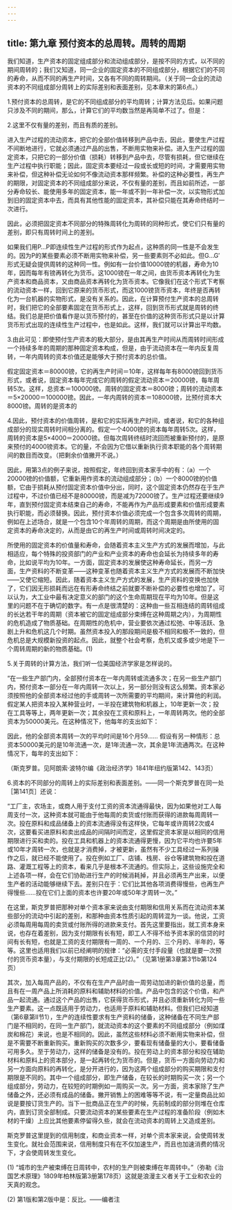 ```yaml
---
---
---
```

title: 第九章 预付资本的总周转。周转的周期
---



我们知道，生产资本的固定组成部分和流动组成部分，是按不同的方式，以不同的期间周转的；我们又知道，同一企业的固定资本的不同组成部分，根据它们的不同的寿命，从而不同的再生产时间，又各有不同的周转期间。（关于同一企业的流动资本的不同组成部分周转上的实际差别和表面差别，见本章末的第6点。）

1.预付资本的总周转，是它的不同组成部分的平均周转；计算方法见后。如果问题只涉及不同的期间，那么，计算它们的平均数当然是再简单不过了。但是：

2.这里不仅有量的差别，而且有质的差别。

进入生产过程的流动资本，把它的全部价值转移到产品中去，因此，要使生产过程不间断地进行，它就必须通过产品的出售，不断用实物来补偿。进入生产过程的固定资本，只把它的一部分价值（损耗）转移到产品中去，尽管有损耗，但它继续在生产过程中执行职能；因此，固定资本要经过一段或长或短的时间，才需要用实物来补偿，但这种补偿无论如何不像流动资本那样频繁。补偿的这种必要性，再生产的期限，对固定资本的不同组成部分来说，不仅有量的差别，而且如前所述，一部分寿命较长、能使用多年的固定资本，能一年或不到一年补偿一次，以实物形式加到旧的固定资本中去，而具有其他性能的固定资本，其补偿只能在其寿命终结时一次进行。

因此，必须把固定资本不同部分的特殊周转化为周转的同种形式，使它们只有量的差别，即只有周转时间上的差别。

如果我们用P…P即连续性生产过程的形式作为起点，这种质的同一性是不会发生的。因为P的某些要素必须不断用实物来补偿，另一些要素则不必如此。但G…G′形式无疑会提供周转的这种同一性。例如有一台价值10000镑的机器，寿命为10年，因而每年有镑再转化为货币。这1000镑在一年之间，由货币资本再转化为生产资本和商品资本，又由商品资本再转化为货币资本。它像我们在这个形式下考察的流动资本一样，回到它原来的货币形式，而这1000镑货币资本，年终是否再转化为一台机器的实物形式，是没有关系的。因此，在计算预付生产资本的总周转时，我们把它的全部要素固定在货币形式上，这样，回到货币形式就是周转的终结。我们总是把价值看作是以货币预付的，甚至在价值的这种货币形式只是以计算货币形式出现的连续性生产过程中，也是如此。这样，我们就可以计算出平均数。

3.由此可见：即使预付生产资本的极大部分，是由其再生产时间从而周转时间形成一个持续多年的周期的那种固定资本构成，但是，由于流动资本在一年内反复周转，一年内周转的资本价值还是能够大于预付资本的总价值。

假定固定资本＝80000镑，它的再生产时间＝10年，这样每年有8000镑回到货币形式，或者说，固定资本每年完成它的周转的假定流动资本＝20000镑，每年周转5次。这样，总资本＝100000镑。周转的固定资本＝8000镑；周转的流动资本＝5×20000＝100000镑。因此，一年内周转的资本＝108000镑，比预付资本大8000镑。周转的是资本的

4.因此，预付资本的价值周转，是和它的实际再生产时间，或者说，和它的各种组成部分的现实周转时间相分离的。假定一个4000镑的资本每年周转5次。这样，周转的资本是5×4000＝20000镑。但每次周转终结时流回而被重新预付的，是原来预付的4000镑资本。它的量，不会因为它借以重新执行资本职能的各个周转期间的数目而改变。（把剩余价值撇开不说。）

因此，用第3点的例子来说，按照假定，年终回到资本家手中的有：（a）一个20000镑的价值额，它重新用作资本的流动组成部分；（b）一个8000镑的价值额，它由于损耗从预付固定资本价值中分出，同时，这个固定资本仍然存在于生产过程中，不过价值已经不是80000镑，而是减为72000镑了。生产过程还要继续9年，直到预付固定资本结束自己的寿命，不能再作为产品形成要素和价值形成要素执行职能，而必须替换。因此，预付资本价值必须完成一个包含多次周转的周期，例如在上述场合，就是一个包含10个年周转的周期，而这个周期是由所使用的固定资本的寿命决定的，从而是由它的再生产时间或周转时间决定的。

所使用的固定资本的价值量和寿命，会随着资本主义生产方式的发展而增加，与此相适应，每个特殊的投资部门的产业和产业资本的寿命也会延长为持续多年的寿命，比如说平均为10年。一方面，固定资本的发展使这种寿命延长，而另一方面，生产资料的不断变革——这种变革也随着资本主义生产方式的发展而不断加快——又使它缩短。因此，随着资本主义生产方式的发展，生产资料的变换也加快了，它们因无形损耗而远在有形寿命终结之前就要不断补偿的必要性也增加了。可以认为，大工业中最有决定意义的部门的这个生命周期现在平均为10年。但是这里的问题不在于确切的数字。有一点是很清楚的：这种由一些互相连结的周转组成的长达若干年的周期（资本被它的固定组成部分束缚在这种周期之内），为周期性的危机造成了物质基础。在周期性的危机中，营业要依次通过松弛、中等活跃、急剧上升和危机这几个时期。虽然资本投入的那段期间是极不相同和极不一致的，但危机总是大规模新投资的起点。因此，就整个社会考察，危机又或多或少地是下一个周转周期的新的物质基础。(1)

5.关于周转的计算方法，我们听一位美国经济学家是怎样说的。

“在一些生产部门内，全部预付资本在一年内周转或流通多次；在另一些生产部门内，预付资本一部分在一年内周转一次以上，另一部分则没有这么频繁。资本家必须按照他的全部资本经过他的手或周转一次所需要的平均期间，来计算他的利润。假定某人把资本投入某种营业时，一半投在建筑物和机器上，10年更新一次；投在工具等等上，两年更新一次；其余投在工资和原料上，一年周转两次。他的全部资本为50000美元。在这种情况下，他每年的支出如下：



因此，他的全部资本周转一次的平均时间是16个月59…… 假设有另一种情形：总资本50000美元的是10年流通一次，是1年流通一次，其余是1年流通两次。在这种情况下，每年的支出如下：



（斯克罗普。见阿朗索·波特尔编《政治经济学》1841年纽约版第142、143页）

6.资本的不同部分的周转上的实际差别和表面差别。——同一个斯克罗普在同一处［第141页］还说：

“工厂主，农场主，或商人用于支付工资的资本流通得最快，因为如果他对工人每周支付一次，这种资本就可能由于他每周的卖货或付账而获得的进款每周周转一次。投在原料和成品储备上的资本流通得没有这样快，它每年或许周转2次或4次，这要看买进原料和卖出成品的间隔时间而定，这里假定资本家是以相同的信用期限进行买和卖的。投在工具和机器上的资本流通得更慢，因为它平均也许要5年或10年才周转一次，也就是才消费掉，才被更新，虽然有不少工具经过一系列操作之后，就已经不能使用了。投在例如工厂、店铺、栈房、谷仓等建筑物和投在道路、灌溉工程等上的资本，看来几乎是根本不流通的。但实际上，这些设施完全和上述各项一样，会在它们协助进行生产的时候消耗掉，并且必须再生产出来，以便生产者的活动能够继续下去。差别只在于：它们比其他各项消费得慢些，也再生产得慢些……投在它们上面的资本也许要20年或50年才周转一次。”

在这里，斯克罗普把那种对单个资本家来说由支付期限和信用关系而在流动资本某些部分的流动中引起的差别，和那种由资本性质引起的周转混为一谈。他说，工资必须每周用每周的卖货或付账所得的进款来支付。首先这里要指出，就工资本身来说，也存在着差别，因为支付期限有长有短，即工人不得不给予资本家的信贷的时间有长有短，也就是工资的支付期限有一周的、一个月的、三个月的、半年的，等等。这里也适用我们以前已经阐明的规律：“必需的支付手段量（也就是要一次预付的货币资本量），与支付期限的长短成正比(2)。”（见第1册第3章第3节b第124页）

其次，加入每周产品的，不仅有在生产产品时由一周劳动加进的新价值的总量，而且有在一周产品上所消耗的原料和辅助材料的价值。产品中包含的这个价值，和产品一起流通。通过这个产品的出售，它获得货币形式，并且必须重新转化为同一些生产要素。这一点既适用于劳动力，也适用于原料和辅助材料。但我们已经知道（第6章第Ⅱ节1），生产的连续性要求有生产资料的储备，这种储备在不同生产部门是不相同的，在同一生产部门，就流动资本的这个要素的不同组成部分（例如煤炭和棉花）来说，也是不相同的。因此，虽然这些材料必须不断用实物来补偿，但是不需要不断重新购买。重新购买的次数多少，要看现有储备量的大小，要看储备可用多久。至于劳动力，这样的储备是没有的。投在劳动上的资本部分和投在辅助材料和原料上的资本部分，是一起再转化为货币的。但是，货币一方面向劳动力和另一方面向原料的再转化，是分开进行的，因为这两个组成部分的购买期限和支付期限是不同的。其中一个组成部分，即生产储备，在较长的时期购买一次；另一个组成部分，劳动力，在较短的时期例如一周购买一次。另一方面，资本家除了生产储备之外，还必须有成品的储备。撇开销售上的困难等等不说，有一定量商品比如说是要按订货生产的。当下一批商品正在生产的时候，先前制成的部分则堆在仓库内，直到订货全部制成。只要流动资本的某些要素在生产过程的准备阶段（例如木材的干燥）上应比其他要素停留得久些，就会在流动资本的周转上又造成差别。

斯克罗普这里提到的信用制度，和商业资本一样，对单个资本家来说，会使周转发生变化。就社会范围来说，信用制度只有在不仅加速生产，而且也加速消费的情况下，才会使周转发生变化。

(1) “城市的生产被束缚在日周转中，农村的生产则被束缚在年周转中。”（弥勒《治国艺术原理》1809年柏林版第3册第178页）这就是浪漫主义者关于工业和农业的天真的观念。

(2) 第1版和第2版中是：反比。——编者注